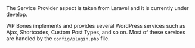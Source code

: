 
<Callout type="warning">
The Service Provider aspect is taken from Laravel and it is currently under develop.
</Callout>


WP Bones implements and provides several WordPress services such as Ajax, Shortcodes, Custom Post Types, and so on. 
Most of these services are handled by the `config/plugin.php` file.